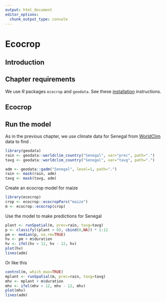 ```yaml
---
output: html_document
editor_options: 
  chunk_output_type: console
---
```

# Ecocrop


## Introduction 


## Chapter requirements

We use *R* packages `ecocrop` and `geodata`. See these [installation](/installation.html) instructions.


## Ecocrop 




## Run the model 

As in the previous chapter, we use climate data for Senegal from [WorldClim](/data/spatial/climate.html) data to find . 

```r
library(geodata)
rain <- geodata::worldclim_country("Senegal", var="prec", path=".")
tavg <- geodata::worldclim_country("Senegal", var="tavg", path=".")

adm <- geodata::gadm("Senegal", level=1, path=".")
rain <- mask(rain, adm)
tavg <- mask(tavg, adm)
```

Create an ecocrop model for maize

```r
library(ecocrop)
crop <- ecocrop::ecocropPars("maize")
m <- ecocrop::ecocrop(crop)
```

Use the model to make predictions for Senegal

```r
plant <- runSpatial(m, prec=rain, tavg=tavg)
p <- classify((plant > 0), cbind(0,NA)) * 1:12
pm <- median(p, na.rm=TRUE)
hv <- pm + m$duration
hv <- ifel(hv > 12, hv - 12, hv)
plot(hv)
lines(adm)
```
Or like this

```r
control(m, which_max=TRUE)
mplant <- runSpatial(m, prec=rain, tavg=tavg)
mhv <- mplant + m$duration
mhv <- ifel(mhv > 12, mhv - 12, mhv)
plot(mhv)
lines(adm)
```
